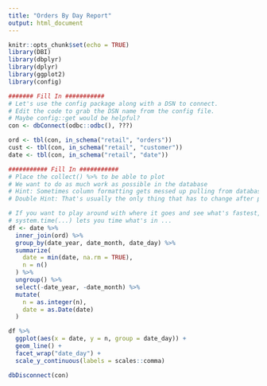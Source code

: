 ```yaml
---
title: "Orders By Day Report"
output: html_document
---
```


```r
knitr::opts_chunk$set(echo = TRUE)
library(DBI)
library(dbplyr)
library(dplyr)
library(ggplot2)
library(config)

####### Fill In ###########
# Let's use the config package along with a DSN to connect. 
# Edit the code to grab the DSN name from the config file.
# Maybe config::get would be helpful?
con <- dbConnect(odbc::odbc(), ???)
```

```r
ord <- tbl(con, in_schema("retail", "orders"))
cust <- tbl(con, in_schema("retail", "customer"))
date <- tbl(con, in_schema("retail", "date"))
```

```r
########### Fill In ###########
# Place the collect() %>% to be able to plot
# We want to do as much work as possible in the database
# Hint: Sometimes column formatting gets messed up pulling from databases and has to be fixed.
# Double Hint: That's usually the only thing that has to change after pulling down.

# If you want to play around with where it goes and see what's fastest, wrapping an R command in 
# system.time(...) lets you time what's in ...
df <- date %>%
  inner_join(ord) %>%
  group_by(date_year, date_month, date_day) %>%
  summarize(
    date = min(date, na.rm = TRUE), 
    n = n()
  ) %>%
  ungroup() %>%
  select(-date_year, -date_month) %>%
  mutate(
    n = as.integer(n), 
    date = as.Date(date)
  )
```

```r
df %>%
  ggplot(aes(x = date, y = n, group = date_day)) +
  geom_line() +
  facet_wrap("date_day") +
  scale_y_continuous(labels = scales::comma)
```

```r
dbDisconnect(con)
```

